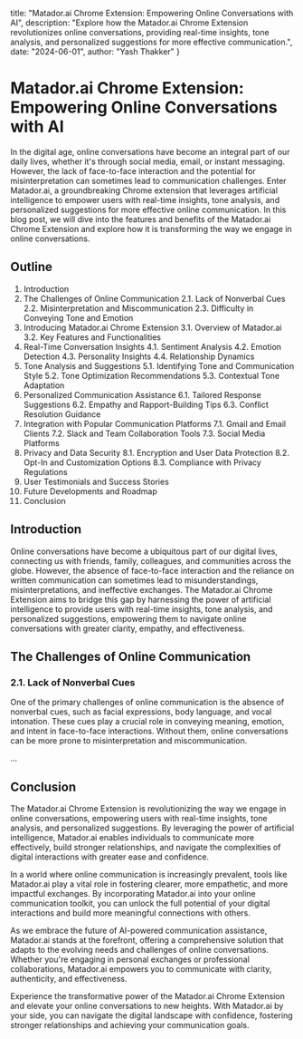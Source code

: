   title: "Matador.ai Chrome Extension: Empowering Online Conversations with AI",
  description: "Explore how the Matador.ai Chrome Extension revolutionizes online conversations, providing real-time insights, tone analysis, and personalized suggestions for more effective communication.",
  date: "2024-06-01",
  author: "Yash Thakker"
}

# Matador.ai Chrome Extension: Empowering Online Conversations with AI

In the digital age, online conversations have become an integral part of our daily lives, whether it's through social media, email, or instant messaging. However, the lack of face-to-face interaction and the potential for misinterpretation can sometimes lead to communication challenges. Enter Matador.ai, a groundbreaking Chrome extension that leverages artificial intelligence to empower users with real-time insights, tone analysis, and personalized suggestions for more effective online communication. In this blog post, we will dive into the features and benefits of the Matador.ai Chrome Extension and explore how it is transforming the way we engage in online conversations.

## Outline

1. Introduction
2. The Challenges of Online Communication
   2.1. Lack of Nonverbal Cues
   2.2. Misinterpretation and Miscommunication
   2.3. Difficulty in Conveying Tone and Emotion
3. Introducing Matador.ai Chrome Extension
   3.1. Overview of Matador.ai
   3.2. Key Features and Functionalities
4. Real-Time Conversation Insights
   4.1. Sentiment Analysis
   4.2. Emotion Detection
   4.3. Personality Insights
   4.4. Relationship Dynamics
5. Tone Analysis and Suggestions
   5.1. Identifying Tone and Communication Style
   5.2. Tone Optimization Recommendations
   5.3. Contextual Tone Adaptation
6. Personalized Communication Assistance
   6.1. Tailored Response Suggestions
   6.2. Empathy and Rapport-Building Tips
   6.3. Conflict Resolution Guidance
7. Integration with Popular Communication Platforms
   7.1. Gmail and Email Clients
   7.2. Slack and Team Collaboration Tools
   7.3. Social Media Platforms
8. Privacy and Data Security
   8.1. Encryption and User Data Protection
   8.2. Opt-In and Customization Options
   8.3. Compliance with Privacy Regulations
9. User Testimonials and Success Stories
10. Future Developments and Roadmap
11. Conclusion

## Introduction

Online conversations have become a ubiquitous part of our digital lives, connecting us with friends, family, colleagues, and communities across the globe. However, the absence of face-to-face interaction and the reliance on written communication can sometimes lead to misunderstandings, misinterpretations, and ineffective exchanges. The Matador.ai Chrome Extension aims to bridge this gap by harnessing the power of artificial intelligence to provide users with real-time insights, tone analysis, and personalized suggestions, empowering them to navigate online conversations with greater clarity, empathy, and effectiveness.

## The Challenges of Online Communication

### 2.1. Lack of Nonverbal Cues

One of the primary challenges of online communication is the absence of nonverbal cues, such as facial expressions, body language, and vocal intonation. These cues play a crucial role in conveying meaning, emotion, and intent in face-to-face interactions. Without them, online conversations can be more prone to misinterpretation and miscommunication.

...

## Conclusion

The Matador.ai Chrome Extension is revolutionizing the way we engage in online conversations, empowering users with real-time insights, tone analysis, and personalized suggestions. By leveraging the power of artificial intelligence, Matador.ai enables individuals to communicate more effectively, build stronger relationships, and navigate the complexities of digital interactions with greater ease and confidence.

In a world where online communication is increasingly prevalent, tools like Matador.ai play a vital role in fostering clearer, more empathetic, and more impactful exchanges. By incorporating Matador.ai into your online communication toolkit, you can unlock the full potential of your digital interactions and build more meaningful connections with others.

As we embrace the future of AI-powered communication assistance, Matador.ai stands at the forefront, offering a comprehensive solution that adapts to the evolving needs and challenges of online conversations. Whether you're engaging in personal exchanges or professional collaborations, Matador.ai empowers you to communicate with clarity, authenticity, and effectiveness.

Experience the transformative power of the Matador.ai Chrome Extension and elevate your online conversations to new heights. With Matador.ai by your side, you can navigate the digital landscape with confidence, fostering stronger relationships and achieving your communication goals.